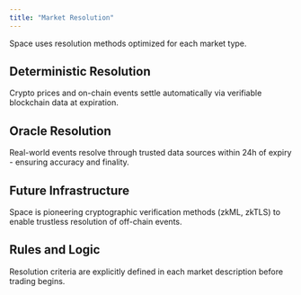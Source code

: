 ```yaml
---
title: "Market Resolution"
---
```


Space uses resolution methods optimized for each market type.

## Deterministic Resolution
Crypto prices and on-chain events settle automatically via verifiable blockchain data at expiration.

## Oracle Resolution
Real-world events resolve through trusted data sources within 24h of expiry - ensuring accuracy and finality.

## Future Infrastructure
Space is pioneering cryptographic verification methods (zkML, zkTLS) to enable trustless resolution of off-chain events.

## Rules and Logic
Resolution criteria are explicitly defined in each market description before trading begins.